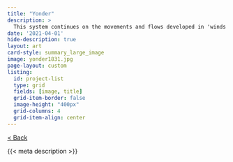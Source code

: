 ```yaml
---
title: "Yonder"
description: >
  This system continues on the movements and flows developed in 'winds'. It takes cues from traditional Japanese paintings and serene landscapes.
date: '2021-04-01'
hide-description: true
layout: art
card-style: summary_large_image
image: yonder1831.jpg
page-layout: custom
listing:
  id: project-list
  type: grid
  fields: [image, title]
  grid-item-border: false
  image-height: "400px"
  grid-columns: 4
  grid-item-align: center
---
```


[\< Back](../index.qmd){.btn .btn-secondary .btn-sm .btn role="button"} 

{{< meta description >}}
